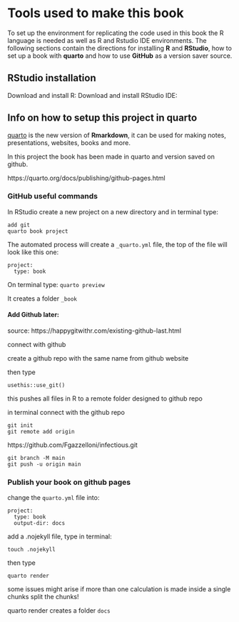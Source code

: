 # Tools used to make this book {#sec-appendixB}

To set up the environment for replicating the code used in this book the R language is needed as well as R and Rstudio IDE environments. The following sections contain the directions for installing **R** and **RStudio**, how to set up a book with **quarto** and how to use **GitHub** as a version saver source.

## RStudio installation

Download and install R: Download and install RStudio IDE:

## Info on how to setup this project in quarto

[quarto](https://quarto.org/) is the new version of **Rmarkdown**, it can be used for making notes, presentations, websites, books and more.

In this project the book has been made in quarto and version saved on github.

https://quarto.org/docs/publishing/github-pages.html

### GitHub useful commands

In RStudio create a new project on a new directory and in terminal type:

    add git
    quarto book project

The automated process will create a `_quarto.yml` file, the top of the file will look like this one:

    project:
      type: book

On terminal type: `quarto preview`

It creates a folder `_book`

#### Add Github later:

source: https://happygitwithr.com/existing-github-last.html

connect with github

create a github repo with the same name from github website

then type

    usethis::use_git()

this pushes all files in R to a remote folder designed to github repo

in terminal connect with the github repo

    git init 
    git remote add origin

https://github.com/Fgazzelloni/infectious.git

    git branch -M main 
    git push -u origin main 

### Publish your book on github pages

change the `quarto.yml` file into:

    project: 
      type: book 
      output-dir: docs 

add a .nojekyll file, type in terminal:

    touch .nojekyll 

then type

    quarto render 

some issues might arise if more than one calculation is made inside a single chunks split the chunks!

quarto render creates a folder `docs`
